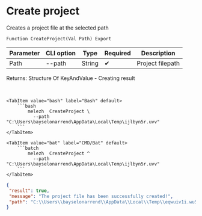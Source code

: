 ﻿---
sidebar_position: 1
description: Create project and other functions to work with Melezh in the Open Integration Package, a free open-source integration library for 1C:Enterprise 8, OneScript and CLI
keywords: [1C, 1С, 1С:Enterprise, 1С:Enterprise 8.3, API, Integration, Services, Exchange, OneScript, CLI]
---


# Create project
 Creates a project file at the selected path



`Function CreateProject(Val Path) Export`

  | Parameter | CLI option | Type | Required | Description |
  |-|-|-|-|-|
  | Path | --path | String | &#x2714; | Project filepath |

  
  Returns:  Structure Of KeyAndValue - Creating result

<br/>



 

 <Tabs>
  
    <TabItem value="bash" label="Bash" default>
        ```bash
            melezh  CreateProject \
              --path "C:\Users\bayselonarrend\AppData\Local\Temp\ijlbyn5r.uvv"
        ```
    </TabItem>
  
    <TabItem value="bat" label="CMD/Bat" default>
        ```batch
            melezh  CreateProject ^
              --path "C:\Users\bayselonarrend\AppData\Local\Temp\ijlbyn5r.uvv"
        ```
    </TabItem>
</Tabs>

```json title="Result"
{
 "result": true,
 "message": "The project file has been successfully created!",
 "path": "C:\\Users\\bayselonarrend\\AppData\\Local\\Temp\\eqwuiv1i.wu5"
}
```
